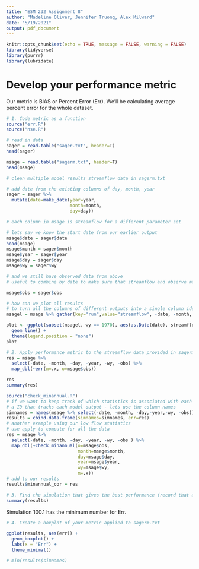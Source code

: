 ```yaml
---
title: "ESM 232 Assignment 8"
author: "Madeline Oliver, Jennifer Truong, Alex Milward"
date: "5/19/2021"
output: pdf_document
---
```


```r
knitr::opts_chunk$set(echo = TRUE, message = FALSE, warning = FALSE)
library(tidyverse)
library(purrr)
library(lubridate)
```

# Develop your performance metric

Our metric is BIAS or Percent Error (Err). We'll be calculating average percent error for the whole dataset.

```r
# 1. Code metric as a function
source("err.R")
source("nse.R")

# read in data
sager = read.table("sager.txt", header=T)
head(sager)

msage = read.table("sagerm.txt", header=T)
head(msage)

```

```r
# clean multiple model results streamflow data in sagerm.txt

# add date from the existing columns of day, month, year
sager = sager %>%
  mutate(date=make_date(year=year, 
                        month=month,
                        day=day))

# each column in msage is streamflow for a different parameter set

# lets say we know the start date from our earlier output
msage$date = sager$date
head(msage)
msage$month = sager$month
msage$year = sager$year
msage$day = sager$day
msage$wy = sager$wy

# and we still have observed data from above
# useful to combine by date to make sure that streamflow and observe match

msage$obs = sager$obs

# how can we plot all results
# to turn all the columns of different outputs into a single column identified by "run"
msagel = msage %>% gather(key="run",value="streamflow", -date, -month, -day, -year, -wy, -obs)

plot <- ggplot(subset(msagel, wy == 1970), aes(as.Date(date), streamflow, col = run)) +
  geom_line() +
  theme(legend.position = "none")
plot

# 2. Apply performance metric to the streamflow data provided in sagerm
res = msage %>% 
  select(-date, -month, -day, -year, -wy, -obs) %>% 
  map_dbl(~err(m=.x, o=msage$obs))

res
summary(res)

```

```r
source("check_minannual.R")
# if we want to keep track of which statistics is associated with each run, we need a unique identifies
# a ID that tracks each model output - lets use the column names
simnames = names(msage %>% select(-date, -month, -day,-year,-wy, -obs))
results = cbind.data.frame(simnames=simnames, err=res)
# another example using our low flow statistics
# use apply to compute for all the data
res = msage %>% 
  select(-date, -month, -day, -year, -wy, -obs ) %>% 
  map_dbl(~check_minannual(o=msage$obs,
                           month=msage$month,
                           day=msage$day,
                           year=msage$year, 
                           wy=msage$wy, 
                           m=.x))
# add to our results
results$minannual_cor = res
```


```r
# 3. Find the simulation that gives the best performance (record that and add to the quiz on gauchospace)
summary(results)

```
Simulation 100.1  has the minimum number for Err.


```r
# 4. Create a boxplot of your metric applied to sagerm.txt

ggplot(results, aes(err)) +
  geom_boxplot() +
  labs(x = "Err") +
  theme_minimal()

# min(results$simnames)

```




